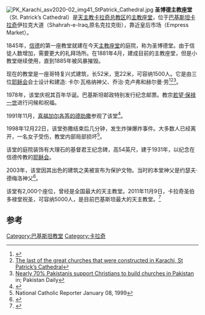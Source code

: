 [[Image:PK_Karachi_asv2020-02_img41_StPatrick_Cathedral.jpg|thumb]]
'''圣博德主教座堂'''（St. Patrick’s Cathedral）是[[天主教卡拉奇总教区|天主教卡拉奇总教区]]的[[主教座堂|主教座堂]]，位于[[巴基斯坦|巴基斯坦]][[卡拉奇|卡拉奇]]伊拉克大道（Shahrah-e-Iraq,原名克拉克街），靠近皇后市场（Empress Market）。 

1845年，[[信德|信德]]的第一座教堂就建在今天[[主教座堂|主教座堂]]的庭院，称为圣博德堂。由于信徒人数增加，需要更大的礼拜场所。在1881年4月，建成目前的主教座堂，但是小教堂继续使用，直到1885年被风暴摧毁。 

现在的教堂是一座哥特复兴式建筑，长52米，宽22米，可容纳1500人。它是由三位[[耶稣会|耶稣会]]会士设计和建造: 卡尔·瓦格纳神父、乔治·克卢弗和赫尔曼·劳<ref>{{Cite web |url=http://www.manresa-sj.org/stamps/2_Pakistan.htm |title=Jesuit Institutions in Pakistan |accessdate=2014-06-18 |archive-date=2018-09-30 |archive-url=https://web.archive.org/web/20180930052034/http://www.manresa-sj.org/stamps/2_Pakistan.htm |dead-url=no }}</ref><ref>[http://www.dawn.com/2011/12/25/heritage-standing-tall.html The last of the great churches that were constructed in Karachi, St Patrick’s Cathedral]</ref><ref>[http://www.daily.pk/nearly-70-pakistanis-support-christians-to-build-churches-in-pakistan-14350/ Nearly 70% Pakistanis support Christians to build churches in Pakistan] {{Wayback|url=http://www.daily.pk/nearly-70-pakistanis-support-christians-to-build-churches-in-pakistan-14350/ |date=20120317124017 }} in; Pakistan Daily</ref>。

1978年，该堂庆祝其百年华诞。巴基斯坦邮政特别发行纪念邮票。教宗[[若望·保禄一世|若望·保禄一世]]进行问候和祝福。

1991年11月，[[真福加尔各答的德肋撒|真福加尔各答的德肋撒]]参观了该堂<ref>{{Cite web |url=http://www.ucanews.com/story-archive/?post_name=%2F1991%2F11%2F05%2Fmother-teresa-reveals-the-secret-of-life-to-people-in-pakistan&post_id=40131 |title=UCANews November 05 1991 |access-date=2022-01-27 |archive-date=2021-03-08 |archive-url=https://web.archive.org/web/20210308205237/https://www.ucanews.com/story-archive/?post_name=%2F1991%2F11%2F05%2Fmother-teresa-reveals-the-secret-of-life-to-people-in-pakistan&post_id=40131 |dead-url=yes }}</ref>。

1998年12月22日，该堂弥撒结束后几分钟，发生炸弹爆炸事件。大多数人已经离开，一名女子受伤，教堂内部局部损坏<ref>National Catholic Reporter January 08, 1999</ref>。

该堂的庭院装饰有大理石的基督君王纪念碑，高54英尺，建于1931年，以纪念在信德传教的[[耶稣会|耶稣会]]。 

2003年，该堂因其出色的建筑之美被宣布为保护文物。当时的本堂神父是约瑟夫·德梅洛神父<ref>{{Cite web |url=http://archives.dawn.com/2003/01/01/local13.htm |title=Dawn January 1, 2003 |accessdate=2014-06-18 |archive-date=2012-05-24 |archive-url=https://web.archive.org/web/20120524145231/http://archives.dawn.com/2003/01/01/local13.htm |dead-url=no }}</ref>。

该堂有2,000个座位，曾经是全国最大的天主教堂。2011年11月9日，卡拉奇圣伯多禄堂祝圣，可容纳5000人，是目前巴基斯坦最大的天主教堂。<ref>{{Cite web |url=http://www.asianews.it/news-en/Karachi%2C-Pakistan%E2%80%99s-largest-Catholic-church-is-inaugurated-23157.html |title=AsiaNews November 12, 2011 |accessdate=2021-01-19 |archive-date=2018-09-30 |archive-url=https://web.archive.org/web/20180930021913/http://www.asianews.it/news-en/Karachi,-Pakistan%E2%80%99s-largest-Catholic-church-is-inaugurated-23157.html |dead-url=no }}</ref>

==参考==
{{Reflist}}
{{coord|24|51.712|N|67|02.103|E|display=title|region:PK_type:landmark_source:GNS-enwiki}}
[[Category:巴基斯坦教堂|Category:巴基斯坦教堂]]
[[Category:卡拉奇|Category:卡拉奇]]